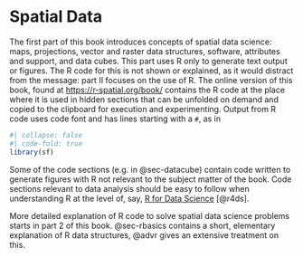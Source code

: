 # Spatial Data

The first part of this book introduces concepts of spatial data
science: maps, projections, vector and raster data structures,
software, attributes and support, and data cubes.  This part uses
R only to generate text output or figures. The R code for this
is not shown or explained, as it would distract from the message:
part II focuses on the use of R. The online version of this book,
found at [https://r-spatial.org/book/](https://r-spatial.org/book)
contains the R code at the place where it is used in hidden sections
that can be unfolded on demand and copied to the clipboard for
execution and experimenting.  Output from R code uses code font
and has lines starting with a `#`, as in

```r
#| collapse: false
#| code-fold: true
library(sf)
```

::: {.content-visible when-format="html"}

Some of the code sections (e.g. in @sec-datacube) contain code
written to generate figures with R not relevant to the subject matter
of the book. Code sections relevant to data analysis should be easy
to follow when understanding R at the level of, say, [R for Data
Science](http://r4ds.had.co.nz/) [@r4ds].

:::

More detailed explanation of R code to solve spatial data science
problems starts in part 2 of this book. @sec-rbasics contains
a short, elementary explanation of R data structures, @advr gives
an extensive treatment on this.
